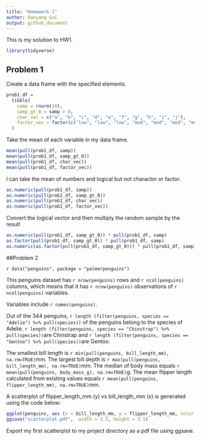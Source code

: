 ```yaml
---
title: "Homework 1"
author: Danyang Gui
output: github_document
---
```


This is my solution to HW1.

```r
library(tidyverse)
```


## Problem 1

Create a data frame with the specified elements. 

```r
prob1_df = 
  tibble(
    samp = rnorm(10),
    samp_gt_0 = samp > 0,
    char_vec = c("a", "b", "c", "d", "e", "f", "g", "h", "i", "j"),
    factor_vec = factor(c("low", "low", "low", "mod", "mod", "mod", "mod", "high", "high", "high"))
  )
```


Take the mean of each variable in my data frame.

```r
mean(pull(prob1_df, samp))
mean(pull(prob1_df, samp_gt_0))
mean(pull(prob1_df, char_vec))
mean(pull(prob1_df, factor_vec))
```

I can take the mean of numbers and logical but not charactor or factor. 

```r
as.numeric(pull(prob1_df, samp))
as.numeric(pull(prob1_df, samp_gt_0))
as.numeric(pull(prob1_df, char_vec))
as.numeric(pull(prob1_df, factor_vec))
```


Convert the logical vector and then multiply the random sample by the result


```r
as.numeric(pull(prob1_df, samp_gt_0)) * pull(prob1_df, samp)
as.factor(pull(prob1_df, samp_gt_0)) * pull(prob1_df, samp)
as.numeric(as.factor(pull(prob1_df, samp_gt_0))) * pull(prob1_df, samp)
```


##Problem 2


`r data("penguins", package = "palmerpenguins")`

This penguins dataset has `r nrow(penguins)` rows and `r ncol(penguins)` columns, which means that it has `r nrow(penguins)` observations of `r ncol(penguins)` variables.

Variables include `r names(penguins)`.     

Out of the 344 penguins, `r length (filter(penguins, species == "Adelie") %>% pull(species))` of the penguins belong to the species of Adelie. `r length (filter(penguins, species == "Chinstrap") %>% pull(species))`are Chinstrap and `r length (filter(penguins, species == "Gentoo") %>% pull(species))`are Gentoo.

The smallest bill length is `r min(pull(penguins, bill_length_mm), na.rm=TRUE) `mm.
The largest bill depth is `r max(pull(penguins, bill_length_mm), na.rm=TRUE) `mm.
The median of body mass equals `r mean(pull(penguins, body_mass_g), na.rm=TRUE)`g.
The mean flipper length calculated from existing values equals `r mean(pull(penguins, flipper_length_mm), na.rm=TRUE)`mm.




A scatterplot of flipper_length_mm (y) vs bill_length_mm (x) is generated using the code below: 
 
```r
ggplot(penguins, aes (x = bill_length_mm, y = flipper_length_mm, color = species)) + geom_point()
ggsave("scatterplot.pdf",  width = 3.5, height = 3.5)
```

Export my first scatterplot to my project directory as a pdf file using ggsave.
